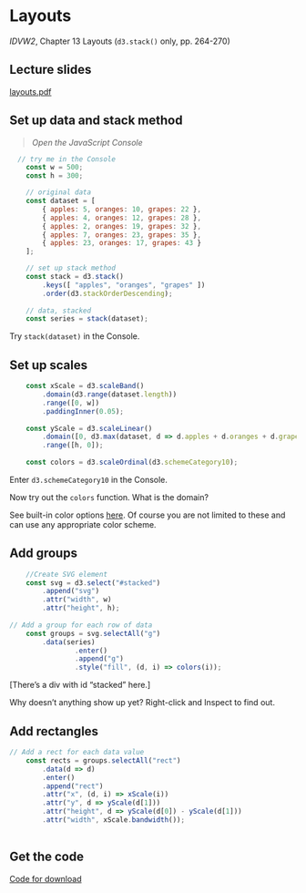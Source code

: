# Layouts <i class="fa fa-bar-chart"></i>

<script src="https://d3js.org/d3.v7.js"></script>

*IDVW2*, Chapter 13 Layouts (`d3.stack()` only, pp. 264-270)

## Lecture slides <i class="fa fa-television"></i>

[layouts.pdf](pdfs/layouts.pdf){target="_blank"}

## Set up data and stack method
> <i class="fa fa-hand-o-right"></i> *Open the JavaScript Console* <i class="fa fa-terminal"></i>

``` js
  // try me in the Console   
	const w = 500;
	const h = 300;

	// original data
	const dataset = [
		{ apples: 5, oranges: 10, grapes: 22 },
		{ apples: 4, oranges: 12, grapes: 28 },
		{ apples: 2, oranges: 19, grapes: 32 },
		{ apples: 7, oranges: 23, grapes: 35 },
		{ apples: 23, oranges: 17, grapes: 43 }
	];

	// set up stack method
	const stack = d3.stack()
		.keys([ "apples", "oranges", "grapes" ])
		.order(d3.stackOrderDescending);  
		
	// data, stacked
	const series = stack(dataset);	
```

Try `stack(dataset)` in the Console.

## Set up scales

``` js
	const xScale = d3.scaleBand()
		.domain(d3.range(dataset.length))
		.range([0, w])
		.paddingInner(0.05);
		
	const yScale = d3.scaleLinear()
		.domain([0,	d3.max(dataset, d => d.apples + d.oranges + d.grapes)])
		.range([h, 0]); 
				
	const colors = d3.scaleOrdinal(d3.schemeCategory10);
```

Enter `d3.schemeCategory10` in the Console. 

Now try out the `colors` function. What is the domain?

See built-in color options [here](https://github.com/d3/d3-scale-chromatic){target="_blank"}. Of course you are not limited to these and can use any appropriate color scheme.
	
## Add groups
	
``` js		
	//Create SVG element
	const svg = d3.select("#stacked")
		.append("svg")
		.attr("width", w)
		.attr("height", h);
	
// Add a group for each row of data
	const groups = svg.selectAll("g")
		.data(series)
				.enter()
				.append("g")
				.style("fill", (d, i) => colors(i));
```
<div id="stacked"></div>

[There's a div with id "stacked" here.]

Why doesn't anything show up yet? Right-click and Inspect to find out.

## Add rectangles

``` js
// Add a rect for each data value
	const rects = groups.selectAll("rect")
		.data(d => d)
		.enter()
		.append("rect")
		.attr("x", (d, i) => xScale(i))
		.attr("y", d => yScale(d[1]))
		.attr("height", d => yScale(d[0]) - yScale(d[1]))
		.attr("width", xScale.bandwidth());
						
```

## Get the code

[Code for download](https://raw.githubusercontent.com/jtr13/d3book/master/code/stackedbar.html){target="_blank"}


